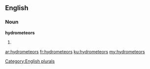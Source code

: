 ==English==

===Noun===
'''hydrometeors'''

# {{plural of|hydrometeor}}

[[Category:English plurals]]

[[ar:hydrometeors]]
[[fr:hydrometeors]]
[[ku:hydrometeors]]
[[my:hydrometeors]]